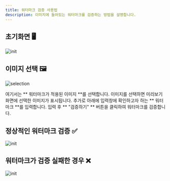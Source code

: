 ```yaml
---
title: 워터마크 검증 사용법
description: 이미지에 들어있는 워터마크를 검증하는 방법을 설명합니다.
---
```


## 초기화면 🖥️
![init](/images/docs/validation/init.png)

## 이미지 선택 🖼️
![selection](/images/docs/validation/image_selection.png)

여기서는 ** 워터마크가 적용된 이미지 **를 선택합니다. 이미지를 선택하면 미리보기 화면에 선택한 이미지가 표시됩니다.
추가로 아래에 입력창에 확인하고자 하는 ** 워터마크 **를 입력합니다.
입력 후 ** "검증하기" ** 버튼을 클릭하여 워터마크를 검증합니다.

## 정상적인 워터마크 검증 ✅
![init](/images/docs/validation/watermark_good.png)

## 워터마크가 검증 실패한 경우 ❌
![init](/images/docs/validation/watermark_bad.png)